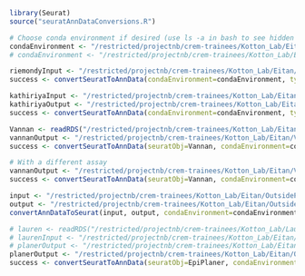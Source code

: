 
```r
library(Seurat)
source("seuratAnnDataConversions.R")
```

```r
# Choose conda environment if desired (use ls -a in bash to see hidden directories and files, such as .conda)
condaEnvironment <- "/restricted/projectnb/crem-trainees/Kotton_Lab/Eitan/.conda/envs/KottonLab"
# condaEnvironment <- "/restricted/projectnb/crem-trainees/Kotton_Lab/Eitan/.conda/envs/scTOP"
```

```r
riemondyInput <- "/restricted/projectnb/crem-trainees/Kotton_Lab/Eitan/Riemondy/Riemondy.Rds"
success <- convertSeuratToAnnData(condaEnvironment=condaEnvironment, type="Rds", inputFile=riemondyInput)
```

```r
kathiriyaInput <- "/restricted/projectnb/crem-trainees/Kotton_Lab/Eitan/Kathiriya/Kathiriya.h5seurat"
kathiriyaOutput <- "/restricted/projectnb/crem-trainees/Kotton_Lab/Eitan/Kathiriya/Kathiriya.h5ad"
success <- convertSeuratToAnnData(condaEnvironment=condaEnvironment, type="h5seurat", inputFile=kathiriyaInput, assay="spliced")
```

```r
Vannan <- readRDS("/restricted/projectnb/crem-trainees/Kotton_Lab/Eitan/VannanSpatialIPF/Vannan.rds")
vannanOutput <- "/restricted/projectnb/crem-trainees/Kotton_Lab/Eitan/VannanSpatialIPF/VannanRNA.h5ad"
success <- convertSeuratToAnnData(seuratObj=Vannan, condaEnvironment=condaEnvironment, type="rds", outputFile=vannanOutput, assay="RNA")

# With a different assay
vannanOutput <- "/restricted/projectnb/crem-trainees/Kotton_Lab/Eitan/VannanSpatialIPF/VannanNiche.h5ad"
success <- convertSeuratToAnnData(seuratObj=Vannan, condaEnvironment=condaEnvironment, type="rds", outputFile=vannanOutput, assay="niche")
```

```r
input <- "/restricted/projectnb/crem-trainees/Kotton_Lab/Eitan/OutsidePaperObjects/AnnData/Habermann.h5ad"
output <- "/restricted/projectnb/crem-trainees/Kotton_Lab/Eitan/OutsidePaperObjects/Seurat/Habermann.rds"
convertAnnDataToSeurat(input, output, condaEnvironment=condaEnvironment)
```

```r
# lauren <- readRDS("/restricted/projectnb/crem-trainees/Kotton_Lab/Lauren/25_06_24_lauren_RDS/RNA_082825.rds")
# laurenInput <- "/restricted/projectnb/crem-trainees/Kotton_Lab/Eitan/Lauren/objects/Lauren_06_24_25.rds"
# planerOutput <- "/restricted/projectnb/crem-trainees/Kotton_Lab/Eitan/Lauren/objects/Planer.h5ad"
planerOutput <- "/restricted/projectnb/crem-trainees/Kotton_Lab/Eitan/OutsidePaperObjects/AnnData/EpiPlaner.h5ad"
success <- convertSeuratToAnnData(seuratObj=EpiPlaner, condaEnvironment=condaEnvironment, type="rds", assay="RNA", outputFile=planerOutput)

```

